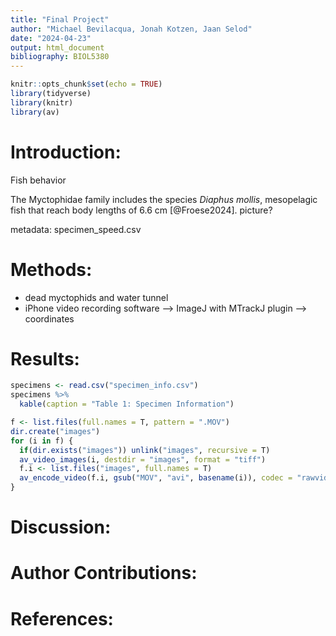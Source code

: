 ```yaml
---
title: "Final Project"
author: "Michael Bevilacqua, Jonah Kotzen, Jaan Selod"
date: "2024-04-23"
output: html_document
bibliography: BIOL5380
---
```


```r
knitr::opts_chunk$set(echo = TRUE)
library(tidyverse)
library(knitr)
library(av)
```

# Introduction:

Fish behavior

The  Myctophidae family includes the species *Diaphus mollis*, mesopelagic fish that reach body lengths of 6.6 cm [@Froese2024]. picture?

metadata: specimen_speed.csv

# Methods:

- dead myctophids and water tunnel
- iPhone video recording software --> ImageJ with MTrackJ plugin --> coordinates

# Results:
```r
specimens <- read.csv("specimen_info.csv")
specimens %>%
  kable(caption = "Table 1: Specimen Information")
```

```r
f <- list.files(full.names = T, pattern = ".MOV")
dir.create("images")
for (i in f) {
  if(dir.exists("images")) unlink("images", recursive = T)
  av_video_images(i, destdir = "images", format = "tiff")
  f.i <- list.files("images", full.names = T)
  av_encode_video(f.i, gsub("MOV", "avi", basename(i)), codec = "rawvideo")
}
```


# Discussion:

# Author Contributions:

# References:
